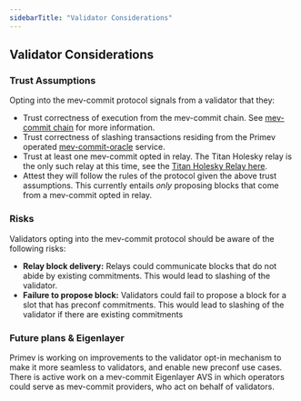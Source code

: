 ```yaml
---
sidebarTitle: "Validator Considerations"
---
```


## Validator Considerations

### Trust Assumptions

Opting into the mev-commit protocol signals from a validator that they:

* Trust correctness of execution from the mev-commit chain. See [mev-commit chain](/concepts/mev-commit-chain/chain-details) for more information.
* Trust correctness of slashing transactions residing from the Primev operated [mev-commit-oracle](https://github.com/primev/mev-commit-oracle) service.
* Trust at least one mev-commit opted in relay. The Titan Holesky relay is the only such relay at this time, see the [Titan Holesky Relay here](https://docs.titanrelay.xyz/).
* Attest they will follow the rules of the protocol given the above trust assumptions. This currently entails *only* proposing blocks that come from a mev-commit opted in relay. 

### Risks

Validators opting into the mev-commit protocol should be aware of the following risks:

* **Relay block delivery:** Relays could communicate blocks that do not abide by existing commitments. This would lead to slashing of the validator.
* **Failure to propose block:** Validators could fail to propose a block for a slot that has preconf commitments. This would lead to slashing of the validator if there are existing commitments

### Future plans & Eigenlayer

Primev is working on improvements to the validator opt-in mechanism to make it more seamless to validators, and enable new preconf use cases. There is active work on a mev-commit Eigenlayer AVS in which operators could serve as mev-commit providers, who act on behalf of validators.
